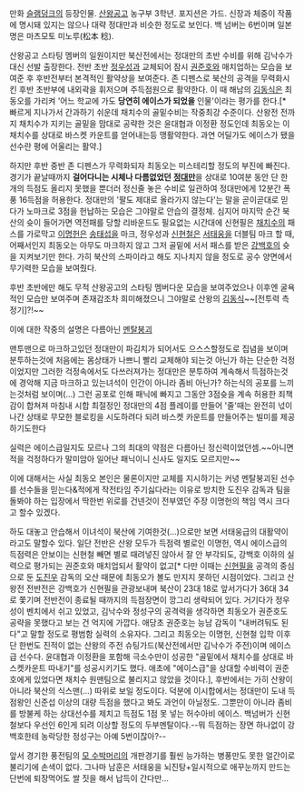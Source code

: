 만화 [[슬램덩크]]의 등장인물. [[산왕공고]] 농구부 3학년. 포지션은 가드. 신장과 체중이 작품에 명시돼 있지는 않으나 대략 정대만과 비슷한 정도로 보인다. 백 넘버는 6번이며 일본명은 마츠모토 미노루(松本 稔).

산왕공고 스타팅 멤버의 일원이지만 북산전에서는 정대만의 초반 수비를 위해 김낙수가 대신 선발 출장한다. 전반 초반 [[정우성]]과 교체되어 잠시 [[권준호]]와 매치업하는 모습을 보여준 후 후반전부터 본격적인 활약상을 보여준다. 존 디펜스로 북산의 공격을 무력화시킨 후반 초반부에 내외곽을 휘저으며 주득점원으로 활약한다. 이 때 해남의 [[김동식]]은 최동오를 가리켜 '어느 학교에 가도 '''당연히 에이스가 되었을''' 인물'이라는 평가를 한다.[* 빠르게 지나가서 간과하기 쉬운데 채치수의 골밑수비는 작중최강 수준이다. 산왕전 전까지 채치수가 지키는 골밑을 맘대로 공략한 것은 윤대협과 이정환 정도인데 최동오는 이 채치수를 상대로 바스켓 카운트를 얻어내는등 맹활약한다. 과연 어딜가도 에이스가 됐을 선수란 평에 어울리는 활약.]  

하지만 후반 중반 존 디펜스가 무력화되자 최동오는 미스테리할 정도의 부진에 빠진다. 경기가 끝날때까지 '''걸어다니는 시체나 다름없었던''' '''[[정대만]]'''을 상대로 10여분 동안 단 한 개의 득점도 올리지 못했을 뿐더러 정신줄 놓은 수비로 일관하여 정대만에게 12분간 폭풍 16득점을 허용한다. 정대만의 '팔도 제대로 올라가지 않는다'는 말을 곧이곧대로 믿다가 노마크로 3점을 헌납하는 모습은 그야말로 안습의 결정체. 심지어 마지막 순간 북산의 슛이 들어가면 역전패를 당할 리바운드도 필요없는 시간대에 신현필은 [[채치수]]의 패스를 가로막고 [[이명헌]]은 [[송태섭]]을 마크, 정우성과 [[신현철]]은 [[서태웅]]을 더블팀 마크 할 때, 어째서인지 최동오는 아무도 마크하지 않고 그저 골밑에 서서 패스를 받은 [[강백호]]의 슛을 지켜보기만 한다. 가히 북산의 스파이라고 해도 지나치지 않을 정도로 공수 양면에서 무기력한 모습을 보여줬다. 

후반 초반에만 해도 무적 산왕공고의 스타팅 멤버다운 모습을 보여주었으나 이후엔 굴욕적인 모습만 보여주며 존재감조차 희미해졌으니 그야말로 산왕의 [[김동식]]~~[전투력 측정기]?!~~

이에 대한 작중의 설명은 다름아닌 [[멘탈붕괴]] 

맨투맨으로 마크하고있던 정대만이 파김치가 되어서도 으스스할정도로 집념을 보이며 분투하는것에 처음에는 몸상태가 나쁘니 빨리 교체해야 되는것 아닌가 하는 단순한 걱정 이었지만 그러한 걱정속에서도 다쓰러져가는 정대만은 분투하여 계속해서 득점하는것에 경악해 지금 마크하고 있는녀석이 인간이 아니라 좀비 아닌가? 하는식의 공포를 느끼는것처럼 보이며(...) 그런 공포로 인해 패닉에 빠지고 그동안 3점슛을 계속 허용한 죄책감이 합쳐져 마침내 시합 최절정인 정대만의 4점 플레이를 만들어 '줄'때는 완전히 넋이 나간 상태로 무모한 블로킹을 시도하려다 되려 바스켓 카운트를 만들어주는 빌미를 제공하기도한다

실력은 에이스급일지도 모르나 그의 최대의 약점은 다름아닌 정신력이었던셈.~~아니면 적을 걱정하다가 말미암아 일어난 패닉이니 신사도 일지도 모르지만~~

이에 대해서는 사실 최동오 본인은 물론이지만 교체를 지시하기는 커녕 멘탈붕괴된 선수를 선수들을 믿는다&적에게 작전타임 주기싫다라는 이유로 방치한 도진우 감독과 팀을 돌봐야 하는 입장에서 딱한번 위로를 건넨것이 전부였던 주장 이명헌의 책임 역시 크다고 할수 있겠다.   

하도 대놓고 안습해서 이녀석이 북산에 기여한것(...)으로만 보면 서태웅급의 대활약이라고도 말할수 있다. 일단 전반은 산왕 모두가 득점력 별로인 이명헌, 역시 에이스급의 득점력은 안보이는 신현철 빼면 별로 때려넣진 않아서 잘 안 부각되도, 강백호 이하의 실력으로 평가되는 권준호와 매치업되서 활약이 없고[* 다만 이때는 [[신현필]]을 공격의 중심으로 둔 [[도진우]] 감독의 오산 때문에 최동오가 볼도 만지지 못하던 시점이었다. 그리고 산왕전 전반전은 강백호가 신현필을 관광보내며 북산이 23대 18로 앞서가다가 36대 34로 쫓기며 전반전이 종료될 때까지의 득점장면이 깡그리 생략되어 있다. 거기다가 정우성이 벤치에서 쉬고 있었고, 김낙수와 정성구의 공격력을 생각하면 최동오가 권준호도 공략을 못했다고 보는 건 억지에 가깝다. 애당초 권준호는 능남 감독이 "내버려둬도 된다"고 말할 정도로 평범함 실력의 소유자다. 그리고 최동오는 이명헌, 신현철 입학 이후 단 한번도 진적이 없는 산왕의 주전 슈팅가드(북산전에서만 김낙수가 주전)이며 에이스급 선수다. 윤대협과 이정환을 포함해 극소수만이 성공한 "골밑에서 채치수를 상대로 바스켓카운트 따내기"를 성공시키기도 했다. 애초에 "에이스급"을 상대할 수비력이 권준호에게 있었다면 채치수 원맨팀으로 불리지고 않았을 것이다.], 후반에서는 가히 산왕이 아니라 북산의 식스맨(...) 따위로 보일 정도이다. 덕분에 이시합에서는 정대만이 도내 득점왕인 신준섭 이상의 대량 득점을 했다고 봐도 과언이 아닐정도. 그뿐만이 아니라 좀비를 방불케 하는 상대선수를 제치고 득점도 1점 못 넣는 허수아비 에이스. 백넘버가 신현철보다 우선인 6인게 되려 이상할 정도의 두부멘탈이다.--뭐 득점하는 장면 하나없이 강백호한테 농락당한 정성구는 아예 5번이잖아?--

앞서 경기한 풍전팀의 [[남훈|모 수박머리]]의 개판경기를 훨씬 능가하는 병풍만도 못한 얼간이로 불리기에 손색이 없다. 그나마 남훈은 서태웅을 뇌진탕+일시적으로 애꾸눈까지 만드는 단번에 퇴장먹어도 쌀 짓을 해서 납득이 간다만...

